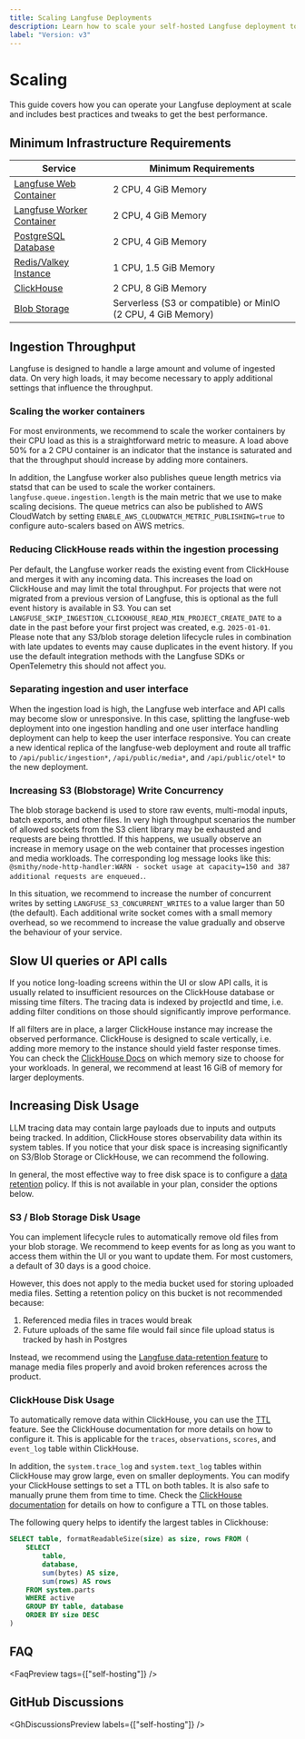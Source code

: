 ```yaml
---
title: Scaling Langfuse Deployments
description: Learn how to scale your self-hosted Langfuse deployment to handle more traffic and data.
label: "Version: v3"
---
```


# Scaling

This guide covers how you can operate your Langfuse deployment at scale and includes best practices and tweaks to get the best performance.

## Minimum Infrastructure Requirements

| Service                                                              | Minimum Requirements                                         |
|----------------------------------------------------------------------|--------------------------------------------------------------|
| [Langfuse Web Container](/self-hosting/infrastructure/containers)    | 2 CPU, 4 GiB Memory                                          |
| [Langfuse Worker Container](/self-hosting/infrastructure/containers) | 2 CPU, 4 GiB Memory                                          |
| [PostgreSQL Database](/self-hosting/infrastructure/postgres)         | 2 CPU, 4 GiB Memory                                          |
| [Redis/Valkey Instance](/self-hosting/infrastructure/cache)          | 1 CPU, 1.5 GiB Memory                                        |
| [ClickHouse](/self-hosting/infrastructure/clickhouse)                | 2 CPU, 8 GiB Memory                                          |
| [Blob Storage](/self-hosting/infrastructure/blobstorage)             | Serverless (S3 or compatible) or MinIO (2 CPU, 4 GiB Memory) |

## Ingestion Throughput

Langfuse is designed to handle a large amount and volume of ingested data.
On very high loads, it may become necessary to apply additional settings that influence the throughput.

### Scaling the worker containers

For most environments, we recommend to scale the worker containers by their CPU load as this is a straightforward metric to measure.
A load above 50% for a 2 CPU container is an indicator that the instance is saturated and that the throughput should increase by adding more containers.

In addition, the Langfuse worker also publishes queue length metrics via statsd that can be used to scale the worker containers.
`langfuse.queue.ingestion.length` is the main metric that we use to make scaling decisions.
The queue metrics can also be published to AWS CloudWatch by setting `ENABLE_AWS_CLOUDWATCH_METRIC_PUBLISHING=true` to configure auto-scalers based on AWS metrics.

### Reducing ClickHouse reads within the ingestion processing

Per default, the Langfuse worker reads the existing event from ClickHouse and merges it with any incoming data.
This increases the load on ClickHouse and may limit the total throughput.
For projects that were not migrated from a previous version of Langfuse, this is optional as the full event history is available in S3.
You can set `LANGFUSE_SKIP_INGESTION_CLICKHOUSE_READ_MIN_PROJECT_CREATE_DATE` to a date in the past before your first project was created, e.g. `2025-01-01`.
Please note that any S3/blob storage deletion lifecycle rules in combination with late updates to events may cause duplicates in the event history.
If you use the default integration methods with the Langfuse SDKs or OpenTelemetry this should not affect you.

### Separating ingestion and user interface

When the ingestion load is high, the Langfuse web interface and API calls may become slow or unresponsive.
In this case, splitting the langfuse-web deployment into one ingestion handling and one user interface handling deployment can help to keep the user interface responsive.
You can create a new identical replica of the langfuse-web deployment and route all traffic to `/api/public/ingestion*`, `/api/public/media*`, and `/api/public/otel*` to the new deployment.

### Increasing S3 (Blobstorage) Write Concurrency

The blob storage backend is used to store raw events, multi-modal inputs, batch exports, and other files.
In very high throughput scenarios the number of allowed sockets from the S3 client library may be exhausted and requests are being throttled.
If this happens, we usually observe an increase in memory usage on the web container that processes ingestion and media workloads.
The corresponding log message looks like this: `@smithy/node-http-handler:WARN - socket usage at capacity=150 and 387 additional requests are enqueued.`.

In this situation, we recommend to increase the number of concurrent writes by setting `LANGFUSE_S3_CONCURRENT_WRITES` to a value larger than 50 (the default).
Each additional write socket comes with a small memory overhead, so we recommend to increase the value gradually and observe the behaviour of your service.

## Slow UI queries or API calls

If you notice long-loading screens within the UI or slow API calls, it is usually related to insufficient resources on the ClickHouse database or missing time filters.
The tracing data is indexed by projectId and time, i.e. adding filter conditions on those should significantly improve performance.

If all filters are in place, a larger ClickHouse instance may increase the observed performance.
ClickHouse is designed to scale vertically, i.e. adding more memory to the instance should yield faster response times.
You can check the [ClickHouse Docs](https://clickhouse.com/docs/operations/tips#using-less-than-16gb-of-ram) on which memory size to choose for your workloads.
In general, we recommend at least 16 GiB of memory for larger deployments.

## Increasing Disk Usage

LLM tracing data may contain large payloads due to inputs and outputs being tracked.
In addition, ClickHouse stores observability data within its system tables.
If you notice that your disk space is increasing significantly on S3/Blob Storage or ClickHouse, we can recommend the following.

In general, the most effective way to free disk space is to configure a [data retention](/docs/data-retention) policy.
If this is not available in your plan, consider the options below.

### S3 / Blob Storage Disk Usage

You can implement lifecycle rules to automatically remove old files from your blob storage.
We recommend to keep events for as long as you want to access them within the UI or you want to update them.
For most customers, a default of 30 days is a good choice.

However, this does not apply to the media bucket used for storing uploaded media files. Setting a retention policy on this bucket is not recommended because:

1. Referenced media files in traces would break
2. Future uploads of the same file would fail since file upload status is tracked by hash in Postgres

Instead, we recommend using the [Langfuse data-retention feature](/docs/data-retention) to manage media files properly and avoid broken references across the product.

### ClickHouse Disk Usage

To automatically remove data within ClickHouse, you can use the [TTL](https://clickhouse.com/docs/guides/developer/ttl) feature.
See the ClickHouse documentation for more details on how to configure it.
This is applicable for the `traces`, `observations`, `scores`, and `event_log` table within ClickHouse.

In addition, the `system.trace_log` and `system.text_log` tables within ClickHouse may grow large, even on smaller deployments.
You can modify your ClickHouse settings to set a TTL on both tables.
It is also safe to manually prune them from time to time.
Check the [ClickHouse documentation](https://clickhouse.com/docs/operations/server-configuration-parameters/settings#trace_log) for details on how to configure a TTL on those tables.

The following query helps to identify the largest tables in Clickhouse:

```sql
SELECT table, formatReadableSize(size) as size, rows FROM (
    SELECT
        table,
        database,
        sum(bytes) AS size,
        sum(rows) AS rows
    FROM system.parts
    WHERE active
    GROUP BY table, database
    ORDER BY size DESC
)
```

## FAQ


<FaqPreview tags={["self-hosting"]} />

## GitHub Discussions


<GhDiscussionsPreview labels={["self-hosting"]} />
